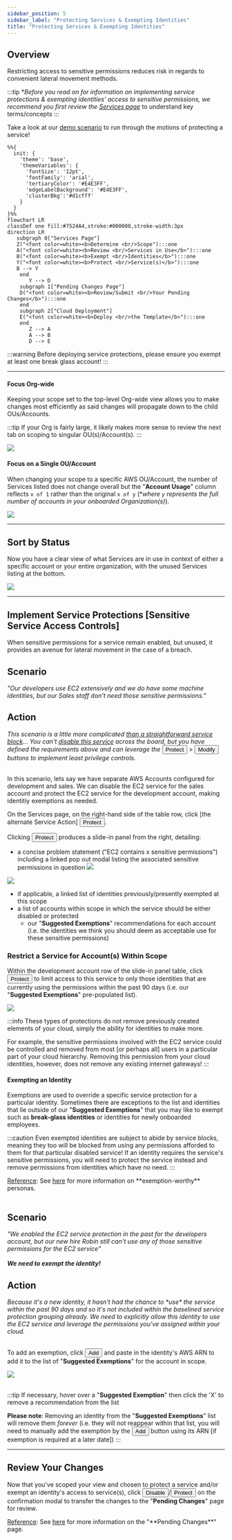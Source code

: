 ```yaml
---
sidebar_position: 5
sidebar_label: "Protecting Services & Exempting Identities"
title: "Protecting Services & Exempting Identities"
---
```




## Overview

Restricting access to sensitive permissions reduces risk in regards to convenient lateral movement methods. 

:::tip
**Before you read on for information on implementing service protections & exempting identities' access to sensitive permissions, we recommend you first review the <a href="/permissions-firewall/services">Services page</a>* to understand key terms/concepts
:::

Take a look at our <a href="https://sonraisecurity.com/product-tour/cloud-permissions-firewall/">demo scenario</a> to run through the motions of protecting a service! 

<div className="mermaid centermermaid noborder">

```mermaid
%%{
  init: {
    'theme': 'base',
    'themeVariables': {
      'fontSize': '12pt',
      'fontFamily': 'arial',
      'tertiaryColor': '#E4E3FF',
      'edgeLabelBackground': '#E4E3FF',
      'clusterBkg':'#d1cfff'
    }
  }
}%%
flowchart LR
classDef one fill:#7524A4,stroke:#000000,stroke-width:3px
direction LR
   subgraph 0["Services Page"]
   Z("<font color=white><b>Determine <br/>Scope"):::one 
   A("<font color=white><b>Review <br/>Services in Use</b>"):::one 
   B("<font color=white><b>Exempt <br/>Identities</b>"):::one
   Y("<font color=white><b>Protect <br/>Service(s)</b>"):::one
   B --> Y
    end
       Y --> D
    subgraph 1["Pending Changes Page"]
    D("<font color=white><b>Review/Submit <br/>Your Pending Changes</b>"):::one
    end
    subgraph 2["Cloud Deployment"]
    E("<font color=white><b>Deploy <br/>the Template</b>"):::one
    end
       Z --> A
       A --> B
       D --> E
```

</div>

:::warning
Before deploying service protections, please ensure you exempt at least one break glass account!
:::

---

<div className="tabwrapper">
<Tabs>
<TabItem value="Focus Org-wide" label="Focus Org-wide"> 
<h4 className="tabheader hiddenheader">Focus Org-wide</h4>

Keeping your scope set to the top-level Org-wide view allows you to make changes most efficiently as said changes will propagate down to the child OUs/Accounts. 

:::tip
If your Org is fairly large, it likely makes more sense to review the next tab on scoping to singular OU(s)/Account(s).
:::

<img className="largeImg" src="/img/cpf/permissions-firewall/services/8DF64905-89CF-4B21-AB40-B9540DC46ABC.png"></img>

</TabItem>
<TabItem value="Focus on a Single OU/Account" label="Focus on a Single OU/Account"> 
<h4 className="tabheader hiddenheader">Focus on a Single OU/Account</h4>

When changing your scope to a specific AWS OU/Account, the number of Services listed does not change overall but the "**Account Usage**" column reflects `x of 1` rather than the original `x of y` (*<i>where `y` represents the full number of accounts in your onboarded Organization(s)</i>). 

<img className="largeImg" src="/img/cpf/permissions-firewall/services/D991F6C5-E045-430A-8FD9-3FF02A6D1F09.png"></img>

</TabItem>
</Tabs>
</div>

---

## Sort by Status

Now you have a clear view of what Services are in use in context of either a specific account or your entire organization, with the unused Services listing at the bottom. 

<img className="largeImg" src="/img/cpf/permissions-firewall/services/4DEBCD03-D9AC-4E5E-A2E9-7E4FE506B0B4.png"></img>

---

## Implement Service Protections \[Sensitive Service Access Controls\]

When sensitive permissions for a service remain enabled, but unused, it provides an avenue for lateral movement in the case of a breach. 

<div className="grid-container2">
<div className="grid-child cards">
  <div className="scenariocard card-scenario">
    <h2 className="card__title"><Icon icon="fa-solid fa-bolt"></Icon> Scenario</h2>
    <i className="cardhr"></i>
    <i className="card__text">"Our developers use EC2 extensively and we do have some machine identities, but our Sales staff don't need those sensitive permissions."</i>
  </div>
</div>
<div className="grid-child cards">
  <div className="scenariocard card-action">
<h2 className="card__title"> Action</h2>
<i className="cardhr"></i>
<i className="card__text"><Icon icon="fa-solid fa-arrow-right"></Icon> This scenario is a little more complicated <a className="hyperlite" href="/cpf/permissions-firewall/services/how-to-disable-services#implementing-a-service-block">than a straightforward service block</a>... You can't <a className="hyperlite" href="/cpf/permissions-firewall/services/how-to-disable-services">disable this service</a> across the board, but you have defined the requirements above and can leverage the <button>Protect</button> > <button>Modify</button> buttons to implement least privilege controls. </i>
</div>
</div>
</div>
<br/>

In this scenario, lets say we have separate AWS Accounts configured for development and sales. We can disable the EC2 service for the sales account and protect the EC2 service for the development account, making identitiy exemptions as needed.

On the Services page, on the right-hand side of the table row, click [the alternate Service Action] <button>Protect</button>. 

Clicking <button>Protect</button> produces a slide-in panel from the right, detailing: 
- a concise problem statement ("EC2 contains x sensitive permissions") including a linked pop out modal listing the associated sensitive permissions in question 
<img className="largeImg" src="/img/cpf/permissions-firewall/services/23D15135-08FA-41C3-B567-55C5BB5B761C.png"></img>

<img className="largeImg" src="/img/cpf/permissions-firewall/services/D78578F6-7BAE-4FF1-AAC5-8B68481BF44A.png"></img>

- if applicable, a linked list of identities previously/presently exempted at this scope
- a list of accounts within scope in which the service should be either disabled or protected
    - our "**Suggested Exemptions**" recommendations for each account (i.e. the identities we think you should deem as acceptable use for these sensitive permissions)

### Restrict a Service for Account(s) Within Scope

Within the development account row of the slide-in panel table, click <button>Protect</button> to limit access to this service to only those identities that are currently using the permissions within the past 90 days (i.e. our "**Suggested Exemptions**" pre-populated list). 

<img className="largeImg" src="/img/cpf/permissions-firewall/services/07A13487-54D7-4647-93EB-6A831DFF491D.png"></img>

:::info
These types of protections do not remove previously created elements of your cloud, simply the ability for identities to make more. 

For example, the sensitive permissions involved with the EC2 service could be controlled and removed from most [or perhaps all] users in a particular part of your cloud hierarchy. Removing this permission from your cloud identities, however, does not remove any existing internet gateways!
:::


#### Exempting an Identity

Exemptions are used to override a specific service protection for a particular identity. Sometimes there are exceptions to the list and identities that lie outside of our "**Suggested Exemptions**" that you may like to exempt such as **break-glass identities** or identities for newly onboarded employees.

:::caution 
Even exempted identities are subject to abide by service blocks, meaning they too will be blocked from using any permissions afforded to them for that particular disabled service! If an identity requires the service's sensitive permissions, you will need to protect the service instead and remove permissions from identities which have no need. 
:::

<div className="blueborder smallfont">
<u>Reference</u>: See <a href="/cpf/permissions-firewall/permissions-on-demand/personas#exemption-worthy-identities">here</a> for more information on **exemption-worthy** personas.
</div>
<br/>

<div className="grid-container2">
<div className="grid-child cards">
  <div className="scenariocard card-scenario">
    <h2 className="card__title"><Icon icon="fa-solid fa-bolt"></Icon> Scenario</h2>
    <i className="cardhr"></i>
    <i className="card__text">"We enabled the EC2 service protection in the past for the developers account, but our new hire Robin still can't use any of those sensitive permissions for the EC2 service"<br/><br/><b>We need to exempt the identity!</b></i>
  </div>
</div>
<div className="grid-child cards">
  <div className="scenariocard card-action">
<h2 className="card__title"> Action</h2>
<i className="cardhr"></i>
<i className="card__text"><Icon icon="fa-solid fa-arrow-right"></Icon> Because it's a new identity, it hasn't had the chance to *use* the service within the past 90 days and so it's not included within the baselined service protection grouping already. We need to explicitly allow this identity to use the EC2 service and leverage the permissions you've assigned within your cloud.</i>
</div>
</div>
</div>
<br/>

To add an exemption, click <button>Add</button> and paste in the identity's AWS ARN to add it to the list of "**Suggested Exemptions**" for the account in scope.

<img className="largeImg" src="/img/cpf/permissions-firewall/services/633FA010-37BF-4D0A-813B-8A28199161C5.png"></img>
<br/><br/>

:::tip
If necessary, hover over a "**Suggested Exemption**" then click the 'X' to remove a recommendation from the list

**Please note**: Removing an identity from the "**Suggested Exemptions**" list will remove them *forever* (i.e. they will not reappear within that list, you will need to manually add the exemption by the <button>Add</button> button using its ARN [if exemption is required at a later date])
:::


---

## Review Your Changes

Now that you've scoped your view and chosen to protect a service and/or exempt an identity's access to service(s), click <button>Disable</button>/<button>Protect</button> on the confirmation modal to transfer the changes to the "**Pending Changes**" page for review. 

<div className="blueborder smallfont">
<u>Reference</u>: See <a href="/cpf/permissions-firewall/pending-changes/">here</a> for more information on the "**Pending Changes**" page.
</div>

